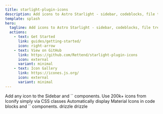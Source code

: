 ```yaml
---
title: starlight-plugin-icons
description: Add icons to Astro Starlight - sidebar, codeblocks, file tree
template: splash
hero:
  tagline: Add icons to Astro Starlight - sidebar, codeblocks, file tree
  actions:
    - text: Get Started
      link: guides/getting-started/
      icon: right-arrow
    - text: View on GitHub
      link: https://github.com/Rettend/starlight-plugin-icons
      icon: external
      variant: minimal
    - text: Icon Gallery
      link: https://icones.js.org/
      icon: external
      variant: minimal
---
```


<CardGrid stagger>
	<Card title="Sidebar & Card Icons" icon="i-ph:popsicle-duotone" bordered>
		Add any icon to the Sidebar and `<Card>` components.
	</Card>
	<Card title="Iconify Support" icon="i-ph-puzzle-piece-duotone" bordered>
		Use 200k+ icons from Iconify simply via CSS classes
	</Card>
	<Card title="Code Block Icons" icon="i-ph:code-block-duotone" bordered>
		Automatically display
    <Link href="https://github.com/material-extensions/vscode-material-icon-theme">Material Icons</Link>
    in code blocks and `<FileTree>` components.
	</Card>
	<Card title="Drizzle Icon" icon="i-icons:drizzle" bordered>
    drizzle
	</Card>
	<Card title="Svelte js Icon" icon="i-starlight-plugin-icons:svelte-js" bordered>
    drizzle
	</Card>
  <span class="i-starlight-plugin-icons:folder size-8"></span>
  <span class="i-icons:drizzle size-8"></span>
  <span class="i-starlight-plugin-icons:svelte-ts size-8"></span>
  <span class="i-material-icon-theme:drizzle size-8"></span>
</CardGrid>
